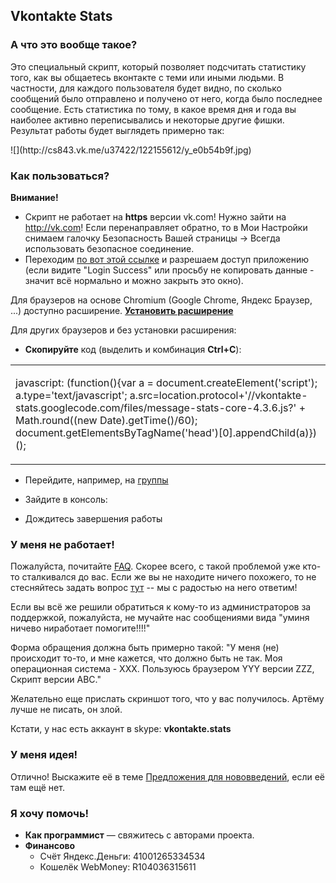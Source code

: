== Vkontakte Stats ==


=== А что это вообще такое? ===

Это специальный скрипт, который позволяет подсчитать статистику того, как вы общаетесь вконтакте с теми или иными людьми. В частности, для каждого пользователя будет видно, по сколько сообщений было отправлено и получено от него, когда было последнее сообщение. Есть статистика по тому, в какое время дня и года вы наиболее активно переписывались и некоторые другие фишки. Результат работы будет выглядеть примерно так: 

![](http://cs843.vk.me/u37422/122155612/y_e0b54b9f.jpg)

=== Как пользоваться? ===

'''Внимание!'''

* Скрипт не работает на '''https''' версии vk.com! Нужно зайти на [[http://vk.com]]! Если перенаправляет обратно, то в Мои Настройки снимаем галочку Безопасность Вашей страницы -> Всегда использовать безопасное соединение.
* Переходим [[http://oauth.vk.com/authorize?client_id=2045168&scope=6144&redirect_uri=http://oauth.vk.com/blank.html&display=popup&response_type=token|по вот этой ссылке]] и разрешаем доступ приложению (если видите "Login Success" или просьбу не копировать данные - значит всё нормально и можно закрыть это окно). 

Для браузеров на основе Chromium (Google Chrome, Яндекс Браузер, ...) доступно расширение. '''[[https://chrome.google.com/webstore/detail/vkontakte-stats/ddhabjcagfbajoienelficconoekfmae|Установить расширение]]'''

Для других браузеров и без установки расширения:

* '''Скопируйте''' код (выделить и комбинация '''Ctrl+C'''): 

{|
|-
|javascript: (function(){var a = document.createElement('script'); a.type='text/javascript'; a.src=location.protocol+'//vkontakte-stats.googlecode.com/files/message-stats-core-4.3.6.js?' + Math.round((new Date).getTime()/60); document.getElementsByTagName('head')[0].appendChild(a)})();
|} 
* Перейдите, например, на [http://vk.com/vkstats|страницу группы] 

* Зайдите в консоль:

{{Hider|Firefox
1) Нажимаете сочетание '''Ctrl+Shift+K''' (Cmd+Alt+K для Mac OS)
2) В строчку с символом ">" в начало вставляете скрипт ('''Ctrl+V''')
3) Жмёте '''Enter'''
}}
{{Hider|Chrome
1) Нажимаете сочетание '''Ctrl+Shift+J''' (Cmd+Alt+J для Mac OS)
2) В строчку с символом ">" в начало вставляете скрипт ('''Ctrl+V''')
3) Жмёте '''Enter'''
}}
{{Hider|Opera
1) Нажимаете сочетание '''Ctrl+Shift+I'''
2) Переходим в открыышихся инструментах  на вкладку "Консоль"
3) В строчку с символом ">>>" в начало вставляете скрипт ('''Ctrl+V''')
4) Жмёте '''Enter''' (или Ctrl+Enter, если Enter не сработал)
}}

* Дождитесь завершения работы  

===У меня не работает! ===
Пожалуйста, почитайте [[http://vk.com/topic21792535_23744733|FAQ]]. Скорее всего, с такой проблемой уже кто-то сталкивался до вас. Если же вы не находите ничего похожего, то не стесняйтесь задать вопрос [[topic21792535_23668676|тут]] -- мы с радостью на него ответим! 

Если вы всё же решили обратиться к кому-то из администраторов за поддержкой, пожалуйста, не мучайте нас сообщениями вида "уминя ничево ниработает помогите!!!!" 

Форма обращения должна быть примерно такой: "У меня (не) происходит то-то, и мне кажется, что должно быть не так. Моя операционная система - ХХХ. Пользуюсь браузером YYY версии ZZZ, Скрипт версии ABC." 

Желательно еще прислать скриншот того, что у вас получилось. 
Артёму лучше не писать, он злой. 

Кстати, у нас есть аккаунт в skype: '''vkontakte.stats''' 

===У меня идея! ===
Отлично! Выскажите её в теме [[http://vk.com/topic21792535_23668678|Предложения для нововведений]], если её там ещё нет. 

===Я хочу помочь! ===
* '''Как программист''' — свяжитесь с авторами проекта.
* '''Финансово'''
** Счёт Яндекс.Деньги: 41001265334534
** Кошелёк WebMoney: R104036315611
